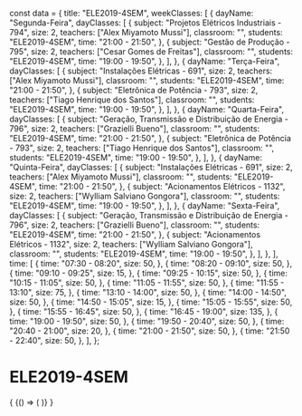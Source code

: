 const data = {
  title: "ELE2019-4SEM",
  weekClasses: [
    {
      dayName: "Segunda-Feira",
      dayClasses: [
        {
          subject: "Projetos Elétricos Industriais - 794",
          size: 2,
          teachers: ["Alex Miyamoto Mussi"],
          classroom: "",
          students: "ELE2019-4SEM",
          time: "21:00 - 21:50",
        },
        {
          subject: "Gestão de Produção - 795",
          size: 2,
          teachers: ["Cesar Gomes de Freitas"],
          classroom: "",
          students: "ELE2019-4SEM",
          time: "19:00 - 19:50",
        },
      ],
    },
    {
      dayName: "Terça-Feira",
      dayClasses: [
        {
          subject: "Instalações Elétricas - 691",
          size: 2,
          teachers: ["Alex Miyamoto Mussi"],
          classroom: "",
          students: "ELE2019-4SEM",
          time: "21:00 - 21:50",
        },
        {
          subject: "Eletrônica de Potência - 793",
          size: 2,
          teachers: ["Tiago Henrique dos Santos"],
          classroom: "",
          students: "ELE2019-4SEM",
          time: "19:00 - 19:50",
        },
      ],
    },
    {
      dayName: "Quarta-Feira",
      dayClasses: [
        {
          subject: "Geração, Transmissão e Distribuição de Energia - 796",
          size: 2,
          teachers: ["Grazielli Bueno"],
          classroom: "",
          students: "ELE2019-4SEM",
          time: "21:00 - 21:50",
        },
        {
          subject: "Eletrônica de Potência - 793",
          size: 2,
          teachers: ["Tiago Henrique dos Santos"],
          classroom: "",
          students: "ELE2019-4SEM",
          time: "19:00 - 19:50",
        },
      ],
    },
    {
      dayName: "Quinta-Feira",
      dayClasses: [
        {
          subject: "Instalações Elétricas - 691",
          size: 2,
          teachers: ["Alex Miyamoto Mussi"],
          classroom: "",
          students: "ELE2019-4SEM",
          time: "21:00 - 21:50",
        },
        {
          subject: "Acionamentos Elétricos - 1132",
          size: 2,
          teachers: ["Wylliam Salviano Gongora"],
          classroom: "",
          students: "ELE2019-4SEM",
          time: "19:00 - 19:50",
        },
      ],
    },
    {
      dayName: "Sexta-Feira",
      dayClasses: [
        {
          subject: "Geração, Transmissão e Distribuição de Energia - 796",
          size: 2,
          teachers: ["Grazielli Bueno"],
          classroom: "",
          students: "ELE2019-4SEM",
          time: "21:00 - 21:50",
        },
        {
          subject: "Acionamentos Elétricos - 1132",
          size: 2,
          teachers: ["Wylliam Salviano Gongora"],
          classroom: "",
          students: "ELE2019-4SEM",
          time: "19:00 - 19:50",
        },
      ],
    },
  ],
  time: [
    {
      time: "07:30 - 08:20",
      size: 50,
    },
    {
      time: "08:20 - 09:10",
      size: 50,
    },
    {
      time: "09:10 - 09:25",
      size: 15,
    },
    {
      time: "09:25 - 10:15",
      size: 50,
    },
    {
      time: "10:15 - 11:05",
      size: 50,
    },
    {
      time: "11:05 - 11:55",
      size: 50,
    },
    {
      time: "11:55 - 13:10",
      size: 75,
    },
    {
      time: "13:10 - 14:00",
      size: 50,
    },
    {
      time: "14:00 - 14:50",
      size: 50,
    },
    {
      time: "14:50 - 15:05",
      size: 15,
    },
    {
      time: "15:05 - 15:55",
      size: 50,
    },
    {
      time: "15:55 - 16:45",
      size: 50,
    },
    {
      time: "16:45 - 19:00",
      size: 135,
    },
    {
      time: "19:00 - 19:50",
      size: 50,
    },
    {
      time: "19:50 - 20:40",
      size: 50,
    },
    {
      time: "20:40 - 21:00",
      size: 20,
    },
    {
      time: "21:00 - 21:50",
      size: 50,
    },
    {
      time: "21:50 - 22:40",
      size: 50,
    },
  ],
};

# ELE2019-4SEM

<div>
  {
    <BrowserOnly>
      {() => (
        <Grid
          title={data.title}
          weekClasses={data.weekClasses}
          time={data.time}
        />
      )}
    </BrowserOnly>
  }
</div>
